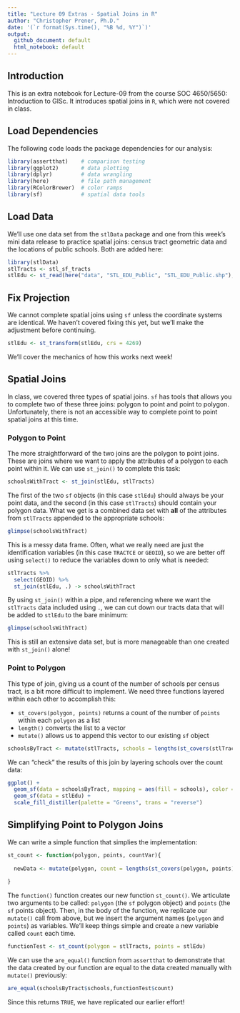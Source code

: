 ```yaml
---
title: "Lecture 09 Extras - Spatial Joins in R"
author: "Christopher Prener, Ph.D."
date: '(`r format(Sys.time(), "%B %d, %Y")`)'
output: 
  github_document: default
  html_notebook: default 
---
```


## Introduction
This is an extra notebook for Lecture-09 from the course SOC 4650/5650: Introduction to GISc. It introduces spatial joins in `R`, which were not covered in class.

## Load Dependencies
The following code loads the package dependencies for our analysis:

```r
library(assertthat)    # comparison testing
library(ggplot2)       # data plotting
library(dplyr)         # data wrangling
library(here)          # file path management
library(RColorBrewer)  # color ramps
library(sf)            # spatial data tools
```

## Load Data
We'll use one data set from the `stlData` package and one from this week's mini data release to practice spatial joins: census tract geometric data and the locations of public schools. Both are added here:

```r
library(stlData)
stlTracts <- stl_sf_tracts
stlEdu <- st_read(here("data", "STL_EDU_Public", "STL_EDU_Public.shp"), stringsAsFactors = FALSE)
```

## Fix Projection
We cannot complete spatial joins using `sf` unless the coordinate systems are identical. We haven't covered fixing this yet, but we'll make the adjustment before continuing. 

```r
stlEdu <- st_transform(stlEdu, crs = 4269)
```

We'll cover the mechanics of how this works next week!

## Spatial Joins
In class, we covered three types of spatial joins. `sf` has tools that allows you to complete two of these three joins: polygon to point and point to polygon. Unfortunately, there is not an accessible way to complete point to point spatial joins at this time. 

### Polygon to Point
The more straightforward of the two joins are the polygon to point joins. These are joins where we want to apply the attributes of a polygon to each point within it. We can use `st_join()` to complete this task:

```r
schoolsWithTract <- st_join(stlEdu, stlTracts)
```

The first of the two `sf` objects (in this case `stlEdu`) should always be your point data, and the second (in this case `stlTracts`) should contain your polygon data. What we get is a combined data set with **all** of the attributes from `stlTracts` appended to the appropriate schools:

```r
glimpse(schoolsWithTract)
```

This is a messy data frame. Often, what we really need are just the identification variables (in this case `TRACTCE` or `GEOID`), so we are better off using `select()` to reduce the variables down to only what is needed:

```r
stlTracts %>%
  select(GEOID) %>%
  st_join(stlEdu, .) -> schoolsWithTract
```

By using `st_join()` within a pipe, and referencing where we want the `stlTracts` data included using `.`, we can cut down our tracts data that will be added to `stlEdu` to the bare minimum:

```r
glimpse(schoolsWithTract)
```

This is still an extensive data set, but is more manageable than one created with `st_join()` alone!

### Point to Polygon 
This type of join, giving us a count of the number of schools per census tract, is a bit more difficult to implement. We need three functions layered within each other to accomplish this:

* `st_covers(polygon, points)` returns a count of the number of `points` within each `polygon` as a list
* `length()` converts the list to a vector
* `mutate()` allows us to append this vector to our existing `sf` object

```r
schoolsByTract <- mutate(stlTracts, schools = lengths(st_covers(stlTracts, stlEdu)))
```

We can "check" the results of this join by layering schools over the count data:

```r
ggplot() +
  geom_sf(data = schoolsByTract, mapping = aes(fill = schools), color = "#5d5d5d") +
  geom_sf(data = stlEdu) +
  scale_fill_distiller(palette = "Greens", trans = "reverse")
```

## Simplifying Point to Polygon Joins
We can write a simple function that simplies the implementation:

```r
st_count <- function(polygon, points, countVar){
  
  newData <- mutate(polygon, count = lengths(st_covers(polygon, points)))
  
}
```

The `function()` function creates our new function `st_count()`. We articulate two arguments to be called: `polygon` (the `sf` polygon object) and `points` (the `sf` points object). Then, in the body of the function, we replicate our `mutate()` call from above, but we insert the argument names (`polygon` and `points`) as variables. We'll keep things simple and create a new variable called `count` each time.

```r
functionTest <- st_count(polygon = stlTracts, points = stlEdu)
```

We can use the `are_equal()` function from `assertthat` to demonstrate that the data created by our function are equal to the data created manually with `mutate()` previously:

```r
are_equal(schoolsByTract$schools,functionTest$count)
```

Since this returns `TRUE`, we have replicated our earlier effort!
